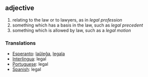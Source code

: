 == adjective ==
# relating to the law or to lawyers, as in ''legal profession''
# something which has a basis in the law, such as ''legal precedent''
# something which is allowed by law, such as a ''legal motion''

=== Translations ===
*[[Esperanto]]: [[laŭleĝa]], [[legala]]
*[[Interlingua]]: legal
*[[Portuguese]]: legal
*[[Spanish]]: legal